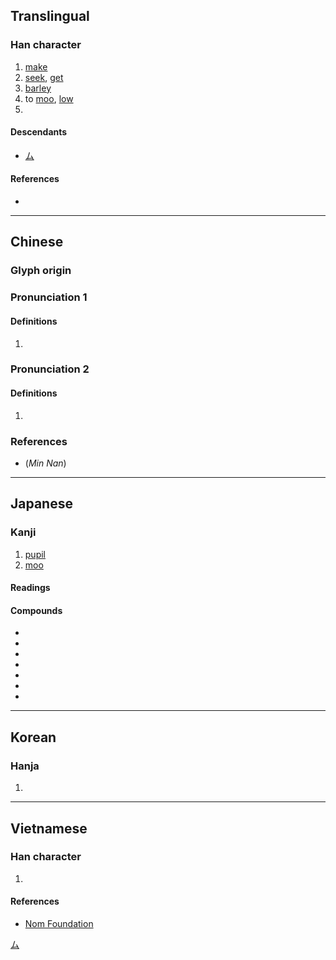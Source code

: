 {{character info/new}}
==Translingual==

===Han character===
{{Han char|rn=93|rad=牛|as=02|sn=6|four=23500|canj=IHQ|ids=⿱厶牛}}

# [[make]]
# [[seek]], [[get]]
# [[barley]]
# to [[moo]], [[low]]
# {{surname|lang=zh}}

====Descendants====
* [[ム]]

====References====
* {{Han ref|kx=0697.060|dkj=19928|dj=1109.040|hdz=31800.070|uh=725F|ud=29279|bh=A6C8|bd=42696}}

[[Category:Han characters from which katakana were derived|ム]]

----

==Chinese==
{{zh-forms}}

===Glyph origin===
{{Han etym}}

===Pronunciation 1===
{{zh-pron
|m=móu
|c=mau4
|mn=bô͘
|mc=y
|oc=y
|ma=
|cat=v,n,pn
}}

====Definitions====
{{zh-hanzi}}

# {{rfdef|lang=zh}}

===Pronunciation 2===
{{zh-pron
|m=mù
}}

====Definitions====
{{zh-hanzi}}

# {{zh-used in|牟平}}

===References===
* (''Min Nan'') {{thcwd|41051}}

----

==Japanese==

===Kanji===
{{ja-kanji|grade=|rs=牛02}}

# [[pupil]] {{gl|[[hole]] in [[middle]] of an [[iris]]}}
# [[moo]]

====Readings====
{{ja-readings
|goon=む
|kanon=ぼう
<!--|kun=むさぼ-る-->
}}

====Compounds====
{{der-top|Compounds}}
* {{ja-r|牟牟|ぼうぼう}}
* {{ja-r|牟尼|むに}}
* {{ja-r|牟婁|^むろ}}
* {{ja-r|牟礼|^むれ}}
* {{ja-r|大%穴%牟%遅%神|^おお%あな%む%ち の% ^かみ}}
* {{ja-r|大%牟田|^おお%むた}}
* {{ja-r|莫%牟|まく%も}}
{{der-bottom}}

----

==Korean==

===Hanja===
{{ko-hanja|hangeul=모|eumhun=|rv=mo|mr=mo|y=mo}}

# {{defn|lang=ko|sort=牛02}}

----

==Vietnamese==

===Han character===
{{vi-readings|rs=牛02| hanviet = [[màu]], [[mâu]], [[mầu]], [[mào]], [[mưu]], [[rậm]]}}

# {{defn|lang=vi|sort=牛02}}

====References====
* [http://nomfoundation.org/common/nom_details.php?codepoint=725f Nom Foundation]